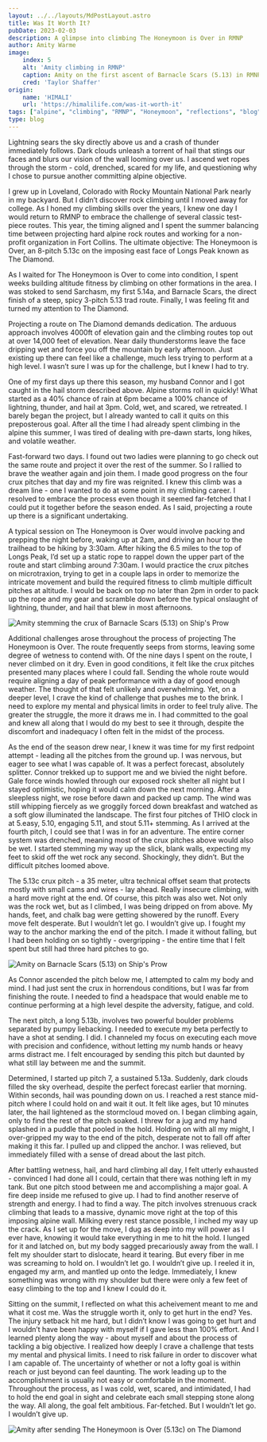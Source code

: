 ```yaml
---
layout: ../../layouts/MdPostLayout.astro
title: Was It Worth It?
pubDate: 2023-02-03
description: A glimpse into climbing The Honeymoon is Over in RMNP
author: Amity Warme
image:
    index: 5 
    alt: 'Amity climbing in RMNP'
    caption: Amity on the first ascent of Barnacle Scars (5.13) in RMNP.
    cred: 'Taylor Shaffer'
origin: 
    name: 'HIMALI'
    url: 'https://himalilife.com/was-it-worth-it'
tags: ["alpine", "climbing", "RMNP", "Honeymoon", "reflections", "blog"]
type: blog
---
```

  
Lightning sears the sky directly above us and a crash of thunder immediately follows. Dark clouds unleash a torrent of hail that stings our faces and blurs our vision of the wall looming over us. I ascend wet ropes through the storm - cold, drenched, scared for my life, and questioning why I chose to pursue another committing alpine objective.  
  
I grew up in Loveland, Colorado with Rocky Mountain National Park nearly in my backyard. But I didn’t discover rock climbing until I moved away for college. As I honed my climbing skills over the years, I knew one day I would return to RMNP to embrace the challenge of several classic test-piece routes. This year, the timing aligned and I spent the summer balancing time between projecting hard alpine rock routes and working for a non-profit organization in Fort Collins. The ultimate objective: The Honeymoon is Over, an 8-pitch 5.13c on the imposing east face of Longs Peak known as The Diamond.  
  
As I waited for The Honeymoon is Over to come into condition, I spent weeks building altitude fitness by climbing on other formations in the area. I was stoked to send Sarchasm, my first 5.14a, and Barnacle Scars, the direct finish of a steep, spicy 3-pitch 5.13 trad route. Finally, I was feeling fit and turned my attention to The Diamond.  
  
Projecting a route on The Diamond demands dedication. The arduous approach involves 4000ft of elevation gain and the climbing routes top out at over 14,000 feet of elevation. Near daily thunderstorms leave the face dripping wet and force you off the mountain by early afternoon. Just existing up there can feel like a challenge, much less trying to perform at a high level. I wasn’t sure I was up for the challenge, but I knew I had to try.  
  
One of my first days up there this season, my husband Connor and I got caught in the hail storm described above. Alpine storms roll in quickly! What started as a 40% chance of rain at 6pm became a 100% chance of lightning, thunder, and hail at 3pm. Cold, wet, and scared, we retreated. I barely began the project, but I already wanted to call it quits on this preposterous goal. After all the time I had already spent climbing in the alpine this summer, I was tired of dealing with pre-dawn starts, long hikes, and volatile weather.  
  
Fast-forward two days. I found out two ladies were planning to go check out the same route and project it over the rest of the summer. So I rallied to brave the weather again and join them. I made good progress on the four crux pitches that day and my fire was reignited. I knew this climb was a dream line - one I wanted to do at some point in my climbing career. I resolved to embrace the process even though it seemed far-fetched that I could put it together before the season ended. As I said, projecting a route up there is a significant undertaking.  
  
A typical session on The Honeymoon is Over would involve packing and prepping the night before, waking up at 2am, and driving an hour to the trailhead to be hiking by 3:30am. After hiking the 6.5 miles to the top of Longs Peak, I’d set up a static rope to rappel down the upper part of the route and start climbing around 7:30am. I would practice the crux pitches on microtraxion, trying to get in a couple laps in order to memorize the intricate movement and build the required fitness to climb multiple difficult pitches at altitude. I would be back on top no later than 2pm in order to pack up the rope and my gear and scramble down before the typical onslaught of lightning, thunder, and hail that blew in most afternoons.

![Amity stemming the crux of Barnacle Scars (5.13) on Ship's Prow](../src/images/posts/worthit1.jpg)
  
Additional challenges arose throughout the process of projecting The Honeymoon is Over. The route frequently seeps from storms, leaving some degree of wetness to contend with. Of the nine days I spent on the route, I never climbed on it dry. Even in good conditions, it felt like the crux pitches presented many places where I could fall. Sending the whole route would require aligning a day of peak performance with a day of good enough weather. The thought of that felt unlikely and overwhelming. Yet, on a deeper level, I crave the kind of challenge that pushes me to the brink. I need to explore my mental and physical limits in order to feel truly alive. The greater the struggle, the more it draws me in. I had committed to the goal and knew all along that I would do my best to see it through, despite the discomfort and inadequacy I often felt in the midst of the process.  
  
As the end of the season drew near, I knew it was time for my first redpoint attempt - leading all the pitches from the ground up. I was nervous, but eager to see what I was capable of. It was a perfect forecast, absolutely splitter. Connor trekked up to support me and we bivied the night before. Gale force winds howled through our exposed rock shelter all night but I stayed optimistic, hoping it would calm down the next morning. After a sleepless night, we rose before dawn and packed up camp. The wind was still whipping fiercely as we groggily forced down breakfast and watched as a soft glow illuminated the landscape. The first four pitches of THIO clock in at 5.easy, 5.10, engaging 5.11, and stout 5.11+ stemming. As I arrived at the fourth pitch, I could see that I was in for an adventure. The entire corner system was drenched, meaning most of the crux pitches above would also be wet. I started stemming my way up the slick, blank walls, expecting my feet to skid off the wet rock any second. Shockingly, they didn’t. But the difficult pitches loomed above.  
  
The 5.13c crux pitch - a 35 meter, ultra technical offset seam that protects mostly with small cams and wires - lay ahead. Really insecure climbing, with a hard move right at the end. Of course, this pitch was also wet. Not only was the rock wet, but as I climbed, I was being dripped on from above. My hands, feet, and chalk bag were getting showered by the runoff. Every move felt desperate. But I wouldn’t let go. I wouldn’t give up. I fought my way to the anchor marking the end of the pitch. I made it without falling, but I had been holding on so tightly - overgripping - the entire time that I felt spent but still had three hard pitches to go. 

![Amity on Barnacle Scars (5.13) on Ship's Prow](../src/images/posts/worthit2.jpg)
  
As Connor ascended the pitch below me, I attempted to calm my body and mind. I had just sent the crux in horrendous conditions, but I was far from finishing the route. I needed to find a headspace that would enable me to continue performing at a high level despite the adversity, fatigue, and cold.  
  
The next pitch, a long 5.13b, involves two powerful boulder problems separated by pumpy liebacking. I needed to execute my beta perfectly to have a shot at sending. I did. I channeled my focus on executing each move with precision and confidence, without letting my numb hands or heavy arms distract me. I felt encouraged by sending this pitch but daunted by what still lay between me and the summit.  
  
Determined, I started up pitch 7, a sustained 5.13a. Suddenly, dark clouds filled the sky overhead, despite the perfect forecast earlier that morning. Within seconds, hail was pounding down on us. I reached a rest stance mid-pitch where I could hold on and wait it out. It felt like ages, but 10 minutes later, the hail lightened as the stormcloud moved on. I began climbing again, only to find the rest of the pitch soaked. I threw for a jug and my hand splashed in a puddle that pooled in the hold. Holding on with all my might, I over-gripped my way to the end of the pitch, desperate not to fall off after making it this far. I pulled up and clipped the anchor. I was relieved, but immediately filled with a sense of dread about the last pitch.  
  
After battling wetness, hail, and hard climbing all day, I felt utterly exhausted - convinced I had done all I could, certain that there was nothing left in my tank. But one pitch stood between me and accomplishing a major goal. A fire deep inside me refused to give up. I had to find another reserve of strength and energy. I had to find a way. The pitch involves strenuous crack climbing that leads to a massive, dynamic move right at the top of this imposing alpine wall. Milking every rest stance possible, I inched my way up the crack. As I set up for the move, I dug as deep into my will power as I ever have, knowing it would take everything in me to hit the hold. I lunged for it and latched on, but my body sagged precariously away from the wall. I felt my shoulder start to dislocate, heard it tearing. But every fiber in me was screaming to hold on. I wouldn’t let go. I wouldn’t give up. I reeled it in, engaged my arm, and mantled up onto the ledge. Immediately, I knew something was wrong with my shoulder but there were only a few feet of easy climbing to the top and I knew I could do it.  
  
Sitting on the summit, I reflected on what this acheivement meant to me and what it cost me. Was the struggle worth it, only to get hurt in the end? Yes. The injury setback hit me hard, but I didn’t know I was going to get hurt and I wouldn’t have been happy with myself if I gave less than 100% effort. And I learned plenty along the way - about myself and about the process of tackling a big objective. I realized how deeply I crave a challenge that tests my mental and physical limits. I need to risk failure in order to discover what I am capable of. The uncertainty of whether or not a lofty goal is within reach or just beyond can feel daunting. The work leading up to the accomplishment is usually not easy or comfortable in the moment. Throughout the process, as I was cold, wet, scared, and intimidated, I had to hold the end goal in sight and celebrate each small stepping stone along the way. All along, the goal felt ambitious. Far-fetched. But I wouldn’t let go. I wouldn’t give up.  

![Amity after sending The Honeymoon is Over (5.13c) on The Diamond](../src/images/posts/worthit3.jpg)
